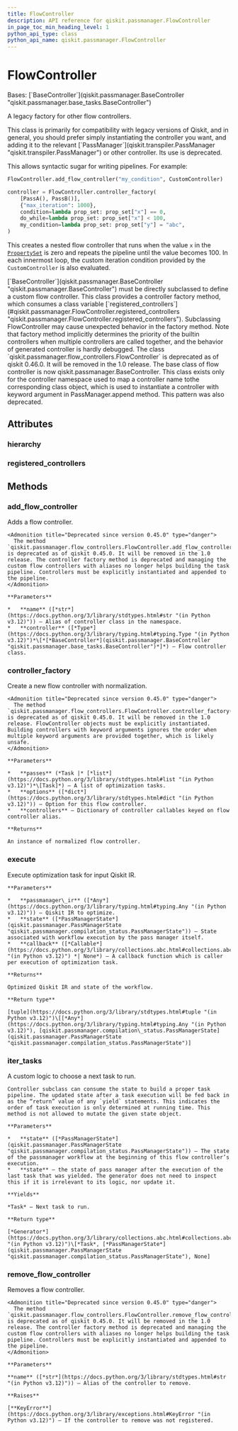 ```yaml
---
title: FlowController
description: API reference for qiskit.passmanager.FlowController
in_page_toc_min_heading_level: 1
python_api_type: class
python_api_name: qiskit.passmanager.FlowController
---
```


# FlowController

<Class id="qiskit.passmanager.FlowController" isDedicatedPage={true} github="https://github.com/qiskit/qiskit/tree/stable/0.46/qiskit/passmanager/flow_controllers.py" signature="qiskit.passmanager.FlowController(options=None)" modifiers="class">
  Bases: [`BaseController`](qiskit.passmanager.BaseController "qiskit.passmanager.base_tasks.BaseController")

  A legacy factory for other flow controllers.

  <Admonition title="Warning" type="caution">
    This class is primarily for compatibility with legacy versions of Qiskit, and in general, you should prefer simply instantiating the controller you want, and adding it to the relevant [`PassManager`](qiskit.transpiler.PassManager "qiskit.transpiler.PassManager") or other controller. Its use is deprecated.
  </Admonition>

  This allows syntactic sugar for writing pipelines. For example:

  ```python
  FlowController.add_flow_controller("my_condition", CustomController)

  controller = FlowController.controller_factory(
      [PassA(), PassB()],
      {"max_iteration": 1000},
      condition=lambda prop_set: prop_set["x"] == 0,
      do_while=lambda prop_set: prop_set["x"] < 100,
      my_condition=lambda prop_set: prop_set["y"] = "abc",
  )
  ```

  This creates a nested flow controller that runs when the value `x` in the [`PropertySet`](qiskit.passmanager.PropertySet "qiskit.passmanager.PropertySet") is zero and repeats the pipeline until the value becomes 100. In each innermost loop, the custom iteration condition provided by the `CustomController` is also evaluated.

  <Admonition title="Warning" type="caution">
    [`BaseController`](qiskit.passmanager.BaseController "qiskit.passmanager.BaseController") must be directly subclassed to define a custom flow controller. This class provides a controller factory method, which consumes a class variable [`registered_controllers`](#qiskit.passmanager.FlowController.registered_controllers "qiskit.passmanager.FlowController.registered_controllers"). Subclassing FlowController may cause unexpected behavior in the factory method. Note that factory method implicitly determines the priority of the builtin controllers when multiple controllers are called together, and the behavior of generated controller is hardly debugged.
  </Admonition>

  <Admonition title="Deprecated since version 0.46.0" type="danger">
    The class `qiskit.passmanager.flow_controllers.FlowController` is deprecated as of qiskit 0.46.0. It will be removed in the 1.0 release. The base class of flow controller is now qiskit.passmanager.BaseController. This class exists only for the controller namespace used to map a controller name tothe corresponding class object, which is used to instantiate a controller with keyword argument in PassManager.append method. This pattern was also deprecated.
  </Admonition>

  ## Attributes

  ### hierarchy

  <Attribute id="qiskit.passmanager.FlowController.hierarchy" attributeValue="['condition', 'do_while']" />

  ### registered\_controllers

  <Attribute id="qiskit.passmanager.FlowController.registered_controllers" attributeValue="{'condition': <class 'qiskit.passmanager.flow_controllers.ConditionalController'>, 'do_while': <class 'qiskit.passmanager.flow_controllers.DoWhileController'>}" />

  ## Methods

  ### add\_flow\_controller

  <Function id="qiskit.passmanager.FlowController.add_flow_controller" signature="add_flow_controller(name, controller)" modifiers="classmethod">
    Adds a flow controller.

    <Admonition title="Deprecated since version 0.45.0" type="danger">
      The method `qiskit.passmanager.flow_controllers.FlowController.add_flow_controller()` is deprecated as of qiskit 0.45.0. It will be removed in the 1.0 release. The controller factory method is deprecated and managing the custom flow controllers with aliases no longer helps building the task pipeline. Controllers must be explicitly instantiated and appended to the pipeline.
    </Admonition>

    **Parameters**

    *   **name** ([*str*](https://docs.python.org/3/library/stdtypes.html#str "(in Python v3.12)")) – Alias of controller class in the namespace.
    *   **controller** ([*Type*](https://docs.python.org/3/library/typing.html#typing.Type "(in Python v3.12)")*\[*[*BaseController*](qiskit.passmanager.BaseController "qiskit.passmanager.base_tasks.BaseController")*]*) – Flow controller class.
  </Function>

  ### controller\_factory

  <Function id="qiskit.passmanager.FlowController.controller_factory" signature="controller_factory(passes, options, **controllers)" modifiers="classmethod">
    Create a new flow controller with normalization.

    <Admonition title="Deprecated since version 0.45.0" type="danger">
      The method `qiskit.passmanager.flow_controllers.FlowController.controller_factory()` is deprecated as of qiskit 0.45.0. It will be removed in the 1.0 release. FlowController objects must be explicitly instantiated. Building controllers with keyword arguments ignores the order when multiple keyword arguments are provided together, which is likely unsafe.
    </Admonition>

    **Parameters**

    *   **passes** (*Task |* [*list*](https://docs.python.org/3/library/stdtypes.html#list "(in Python v3.12)")*\[Task]*) – A list of optimization tasks.
    *   **options** ([*dict*](https://docs.python.org/3/library/stdtypes.html#dict "(in Python v3.12)")) – Option for this flow controller.
    *   **controllers** – Dictionary of controller callables keyed on flow controller alias.

    **Returns**

    An instance of normalized flow controller.
  </Function>

  ### execute

  <Function id="qiskit.passmanager.FlowController.execute" signature="execute(passmanager_ir, state, callback=None)">
    Execute optimization task for input Qiskit IR.

    **Parameters**

    *   **passmanager\_ir** ([*Any*](https://docs.python.org/3/library/typing.html#typing.Any "(in Python v3.12)")) – Qiskit IR to optimize.
    *   **state** ([*PassManagerState*](qiskit.passmanager.PassManagerState "qiskit.passmanager.compilation_status.PassManagerState")) – State associated with workflow execution by the pass manager itself.
    *   **callback** ([*Callable*](https://docs.python.org/3/library/collections.abc.html#collections.abc.Callable "(in Python v3.12)") *| None*) – A callback function which is caller per execution of optimization task.

    **Returns**

    Optimized Qiskit IR and state of the workflow.

    **Return type**

    [tuple](https://docs.python.org/3/library/stdtypes.html#tuple "(in Python v3.12)")\[[*Any*](https://docs.python.org/3/library/typing.html#typing.Any "(in Python v3.12)"), [qiskit.passmanager.compilation\_status.PassManagerState](qiskit.passmanager.PassManagerState "qiskit.passmanager.compilation_status.PassManagerState")]
  </Function>

  ### iter\_tasks

  <Function id="qiskit.passmanager.FlowController.iter_tasks" signature="iter_tasks(state)" modifiers="abstract">
    A custom logic to choose a next task to run.

    Controller subclass can consume the state to build a proper task pipeline. The updated state after a task execution will be fed back in as the “return” value of any `yield` statements. This indicates the order of task execution is only determined at running time. This method is not allowed to mutate the given state object.

    **Parameters**

    *   **state** ([*PassManagerState*](qiskit.passmanager.PassManagerState "qiskit.passmanager.compilation_status.PassManagerState")) – The state of the passmanager workflow at the beginning of this flow controller’s execution.
    *   **state** – the state of pass manager after the execution of the last task that was yielded. The generator does not need to inspect this if it is irrelevant to its logic, nor update it.

    **Yields**

    *Task* – Next task to run.

    **Return type**

    [*Generator*](https://docs.python.org/3/library/collections.abc.html#collections.abc.Generator "(in Python v3.12)")\[*Task*, [*PassManagerState*](qiskit.passmanager.PassManagerState "qiskit.passmanager.compilation_status.PassManagerState"), None]
  </Function>

  ### remove\_flow\_controller

  <Function id="qiskit.passmanager.FlowController.remove_flow_controller" signature="remove_flow_controller(name)" modifiers="classmethod">
    Removes a flow controller.

    <Admonition title="Deprecated since version 0.45.0" type="danger">
      The method `qiskit.passmanager.flow_controllers.FlowController.remove_flow_controller()` is deprecated as of qiskit 0.45.0. It will be removed in the 1.0 release. The controller factory method is deprecated and managing the custom flow controllers with aliases no longer helps building the task pipeline. Controllers must be explicitly instantiated and appended to the pipeline.
    </Admonition>

    **Parameters**

    **name** ([*str*](https://docs.python.org/3/library/stdtypes.html#str "(in Python v3.12)")) – Alias of the controller to remove.

    **Raises**

    [**KeyError**](https://docs.python.org/3/library/exceptions.html#KeyError "(in Python v3.12)") – If the controller to remove was not registered.
  </Function>
</Class>

